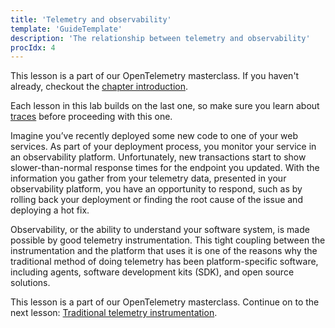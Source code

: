 ```yaml
---
title: 'Telemetry and observability'
template: 'GuideTemplate'
description: 'The relationship between telemetry and observability'
procIdx: 4
---
```


<Callout variant="course">

This lesson is a part of our OpenTelemetry masterclass. If you haven't already, checkout the [chapter introduction](/opentelemetry-masterclass/telemetry).

Each lesson in this lab builds on the last one, so make sure you learn about [traces](/opentelemetry-masterclass/telemetry/traces) before proceeding with this one.

</Callout>

Imagine you’ve recently deployed some new code to one of your web services. As part of your deployment process, you monitor your service in an observability platform. Unfortunately, new transactions start to show slower-than-normal response times for the endpoint you updated. With the information you gather from your telemetry data, presented in your observability platform, you have an opportunity to respond, such as by rolling back your deployment or finding the root cause of the issue and deploying a hot fix.

Observability, or the ability to understand your software system, is made possible by good telemetry instrumentation. This tight coupling between the instrumentation and the platform that uses it is one of the reasons why the traditional method of doing telemetry has been platform-specific software, including agents, software development kits (SDK), and open source solutions.

<Callout variant="course">

This lesson is a part of our OpenTelemetry masterclass. Continue on to the next lesson: [Traditional telemetry instrumentation](/opentelemetry-masterclass/telemetry/traditional-telemetry-instrumentation).

</Callout>
